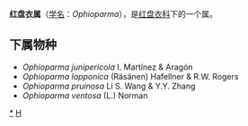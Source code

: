 {{Automatic Taxobox
| taxon = Ophioparma
| authority = Norman
| image = Ophioparma ventosa.jpg
| image_caption = Ophioparma ventosa
| type species = Ophioparma ventosa
| type species authority = (L.) Norman
}}

'''红盘衣属'''（[[学名|学名]]：''Ophioparma''），是[[红盘衣科|红盘衣科]]下的一个属。

==下属物种==
* ''Ophioparma junipericola'' I. Martínez & Aragón
* ''Ophioparma lapponica'' (Räsänen) Hafellner & R.W. Rogers
* ''Ophioparma pruinosa'' Li S. Wang & Y.Y. Zhang
* ''Ophioparma ventosa'' (L.) Norman

{{taxonbar}}
[[Category:_红盘衣属|*]]
[[Category:_红盘衣科|H]]
